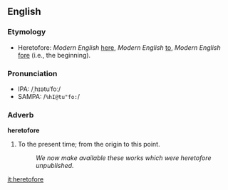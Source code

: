 ==English==
===Etymology===
* Heretofore: ''Modern English'' [[here]], ''Modern English'' [[to]], ''Modern English'' [[fore]] (i.e., the beginning).

===Pronunciation===
*IPA: /ˌhɪətuˈfoː/
*SAMPA: /<tt>%hI@tu"fo:</tt>/

===Adverb===
'''heretofore'''
# To the present time; from the origin to this point.
#: ''We now make available these works which were heretofore unpublished.''
{{seeCites}}

[[it:heretofore]]
